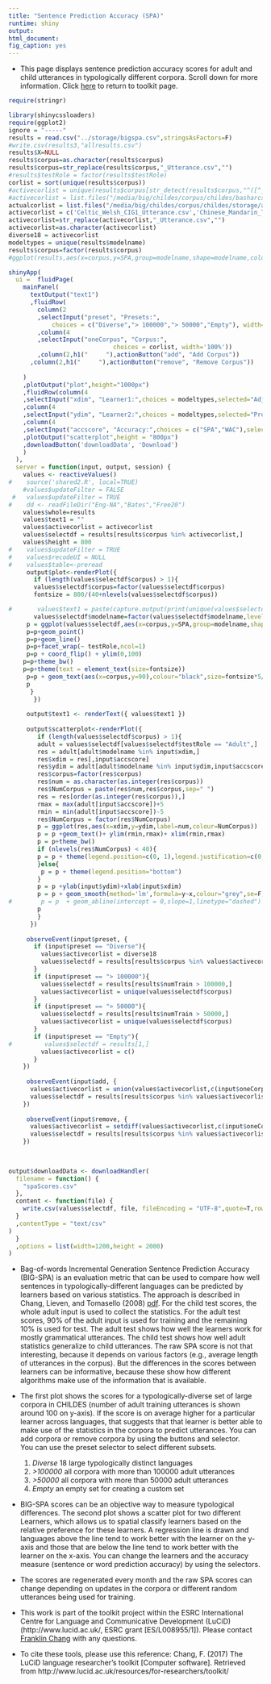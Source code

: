 ```yaml
---
title: "Sentence Prediction Accuracy (SPA)"
runtime: shiny
output: 
html_document: 
fig_caption: yes
---
```


- This page displays sentence prediction accuracy scores for adult and child utterances in typologically different corpora.  Scroll down for more information.  Click [here](../) to return to toolkit page.

```r
require(stringr)

library(shinycssloaders)
require(ggplot2)
ignore = "-----"
results = read.csv("../storage/bigspa.csv",stringsAsFactors=F)
#write.csv(results3,"allresults.csv")
results$X=NULL
results$corpus=as.character(results$corpus)
results$corpus=str_replace(results$corpus,"_Utterance.csv","")
#results$testRole = factor(results$testRole)
corlist = sort(unique(results$corpus))
#activecorlist = unique(results$corpus[str_detect(results$corpus,"^([^_]+_[^_]+)_Utterance.rds")])
#activecorlist = list.files("/media/big/childes/corpus/childes/basharcsv","*.csv")
actualcorlist = list.files("/media/big/childes/corpus/childes/storage/actualcsv","*.csv")
activecorlist = c('Celtic_Welsh_CIG1_Utterance.csv','Chinese_Mandarin_TCCM_Utterance.csv','Dutch_Groningen_Matthijs_Utterance.csv','EastAsian_Indonesian_Jakarta_Utterance.csv','EastAsian_Korean_Ryu_Utterance.csv','Eng-UK_Thomas_Utterance.csv','German_Leo_ALL_Utterance.csv','Japanese_MiiPro_Nanami_Utterance.csv','Other_Basque_Soto_Utterance.csv','Other_Farsi_Family_Utterance.csv','Other_Hebrew_BermanLong_Utterance.csv','Other_Sesotho_Demuth_Utterance.csv','Romance_Italian_Calambrone_Utterance.csv','Romance_Portuguese_Santos_Utterance.csv','Scandinavian_Danish_Plunkett_Utterance.csv','Scandinavian_Swedish_Lund_Utterance.csv','Slavic_Croatian_Kovacevic_Utterance.csv','Slavic_Serbian_SCECL_Utterance.csv')
activecorlist=str_replace(activecorlist,"_Utterance.csv","")
activecorlist=as.character(activecorlist)
diverse18 = activecorlist
modeltypes = unique(results$modelname)
results$corpus=factor(results$corpus)
#ggplot(results,aes(x=corpus,y=SPA,group=modelname,shape=modelname,colour=modelname,label=numTrain))+geom_point()+geom_line()+facet_wrap(~ testRole,ncol=1) + coord_flip() + ylim(0,100) + geom_text(aes(x=corpus,y=100),colour="black")+theme_bw()
```

```r

shinyApp(
  ui =  fluidPage(
    mainPanel(
      textOutput("text1")
      ,fluidRow(
        column(2
        ,selectInput("preset", "Presets:", 
            choices = c("Diverse","> 100000","> 50000","Empty"), width='100%'))
        ,column(4
        ,selectInput("oneCorpus", "Corpus:", 
                             choices = corlist, width='100%'))
        ,column(2,h1("     "),actionButton("add", "Add Corpus"))
      ,column(2,h1("     "),actionButton("remove", "Remove Corpus"))
      
    )
    ,plotOutput("plot",height="1000px")
    ,fluidRow(column(4
    ,selectInput("xdim", "Learner1:",choices = modeltypes,selected="AdjLearner"))
    ,column(4
    ,selectInput("ydim", "Learner2:",choices = modeltypes,selected="ProminenceLearner"))
    ,column(4
    ,selectInput("accscore", "Accuracy:",choices = c("SPA","WAC"),selected="SPA")))
    ,plotOutput("scatterplot",height = "800px")
    ,downloadButton('downloadData', 'Download')
    )
  ),
  server = function(input, output, session) {
    values <- reactiveValues()
#    source('shared2.R', local=TRUE)
    #values$updateFilter = FALSE
 #   values$updateFilter = TRUE
#    dd <- readFileDir("Eng-NA","Bates","Free20")
    values$whole=results
    values$text1 = ""
    values$activecorlist = activecorlist
    values$selectdf = results[results$corpus %in% activecorlist,]
    values$height = 800
#    values$updateFilter = TRUE
#    values$recodeUI = NULL
#    values$table<-preread
     output$plot<-renderPlot({
       if (length(values$selectdf$corpus) > 1){
       values$selectdf$corpus=factor(values$selectdf$corpus)
       fontsize = 800/(40+nlevels(values$selectdf$corpus))

#       values$text1 = paste(capture.output(print(unique(values$selectdf$corpus))),collapse=",") 
       values$selectdf$modelname=factor(values$selectdf$modelname,levels=c("ChanceLearner","BigramLearner","TrigramLearner", "AdjLearner", "ProminenceLearner","AdjPromLearner" ))
     p = ggplot(values$selectdf,aes(x=corpus,y=SPA,group=modelname,shape=modelname,colour=modelname,label=numTrain))
     p=p+geom_point()
     p=p+geom_line()
     p=p+facet_wrap(~ testRole,ncol=1) 
     p=p + coord_flip() + ylim(0,100) 
    p=p+theme_bw()
    p=p+theme(text = element_text(size=fontsize))
     p=p + geom_text(aes(x=corpus,y=90),colour="black",size=fontsize*5/14)
     p
      }
       })
     
     output$text1 <- renderText({ values$text1 })
     
     output$scatterplot<-renderPlot({
        if (length(values$selectdf$corpus) > 1){
        adult = values$selectdf[values$selectdf$testRole == "Adult",]
        res = adult[adult$modelname %in% input$xdim,]
        res$xdim = res[,input$accscore] 
        res$ydim = adult[adult$modelname %in% input$ydim,input$accscore]
        res$corpus=factor(res$corpus)
        res$num = as.character(as.integer(res$corpus))
        res$NumCorpus = paste(res$num,res$corpus,sep=" ")
        res = res[order(as.integer(res$corpus)),]
        rmax = max(adult[input$accscore])+5
        rmin = min(adult[input$accscore])-5
        res$NumCorpus = factor(res$NumCorpus)
        p = ggplot(res,aes(x=xdim,y=ydim,label=num,colour=NumCorpus))
        p = p +geom_text()+ ylim(rmin,rmax)+ xlim(rmin,rmax)
        p = p+theme_bw()
        if (nlevels(res$NumCorpus) < 40){
        p = p + theme(legend.position=c(0, 1),legend.justification=c(0,1))
        }else{
         p = p + theme(legend.position="bottom")
        }
        p = p +ylab(input$ydim)+xlab(input$xdim)
        p = p + geom_smooth(method='lm',formula=y~x,colour="grey",se=F,linetype="dashed")
#        p = p  + geom_abline(intercept = 0,slope=1,linetype="dashed")
        p
        }
      })
     
     observeEvent(input$preset, {
       if (input$preset == "Diverse"){
         values$activecorlist = diverse18
         values$selectdf = results[results$corpus %in% values$activecorlist,]
       }
       if (input$preset == "> 100000"){
         values$selectdf = results[results$numTrain > 100000,]
         values$activecorlist = unique(values$selectdf$corpus)
       }
       if (input$preset == "> 50000"){
         values$selectdf = results[results$numTrain > 50000,]
         values$activecorlist = unique(values$selectdf$corpus)
       }
       if (input$preset == "Empty"){
#         values$selectdf = results[1,]
         values$activecorlist = c()
       }
    })
     
     observeEvent(input$add, {
      values$activecorlist = union(values$activecorlist,c(input$oneCorpus))
      values$selectdf = results[results$corpus %in% values$activecorlist,]
    })
     
     observeEvent(input$remove, {
      values$activecorlist = setdiff(values$activecorlist,c(input$oneCorpus))
      values$selectdf = results[results$corpus %in% values$activecorlist,]
    })
     
     

output$downloadData <- downloadHandler(
  filename = function() { 
    "spaScores.csv"
  },
  content <- function(file) {
    write.csv(values$selectdf, file, fileEncoding = "UTF-8",quote=T,row.names = F)
  }
  ,contentType = "text/csv"
)
  }
  ,options = list(width=1200,height = 2000)
)
```

- Bag-of-words Incremental Generation Sentence Prediction Accuracy (BIG-SPA) is an evaluation metric that can be used to compare how well sentences in typologically-different languages can be predicted by learners based on various statistics.  The approach is described in Chang, Lieven, and Tomasello (2008) <a href="https://sites.google.com/site/sentenceproductionmodel/cv/chang%2Clieven%2Ctomasello%2C2008.pdf?attredirects=0">pdf</a>.  For the child test scores, the whole adult input is used to collect the statistics.  For the adult test scores, 90% of the adult input is used for training and the remaining 10% is used for test. The adult test shows how well the learners work for mostly grammatical utterances.  The child test shows how well adult statistics generalize to child utterances.  The raw SPA score is not that interesting, because it depends on various factors (e.g., average length of utterances in the corpus).  But the differences in the scores between learners can be informative, because these show how different algorithms make use of the information that is available.

- The first plot shows the scores for a typologically-diverse set of large corpora in CHILDES (number of adult training utterances is shown around 100 on y-axis).  If the score is on average higher for a particular learner across languages, that suggests that that learner is better able to make use of the statistics in the corpora to predict utterances.  You can add corpora or remove corpora by using the buttons and selector.  
You can use the preset selector to select different subsets.
    1. _Diverse_ 18 large typologically distinct languages
    2. _>100000_ all corpora with more than 100000 adult utterances
    3. _>50000_ all corpora with more than 50000 adult utterances
    4. _Empty_ an empty set for creating a custom set

- BIG-SPA scores can be an objective way to measure typological differences. The second plot shows a scatter plot for two different Learners, which allows us to spatial classify learners based on the relative preference for these learners.  A regression line is drawn and languages above the line tend to work better with the learner on the y-axis and those that are below the line tend to work better with the learner on the x-axis.  You can change the learners and the accuracy measure (sentence or word prediction accuracy) by using the selectors. 

- The scores are regenerated every month and the raw SPA scores can change depending on updates in the corpora or different random utterances being used for training.

- This work is part of the toolkit project within the ESRC International Centre for Language and Communicative Development (LuCiD) (http://www.lucid.ac.uk/, ESRC grant [ES/L008955/1]).  Please contact <a href="https://sites.google.com/site/sentenceproductionmodel/cv" class="uri">Franklin Chang</a> with any questions.

- To cite these tools, please use this reference: Chang, F. (2017) The LuCiD language researcher's toolkit [Computer software]. Retrieved from http://www.lucid.ac.uk/resources/for-researchers/toolkit/
